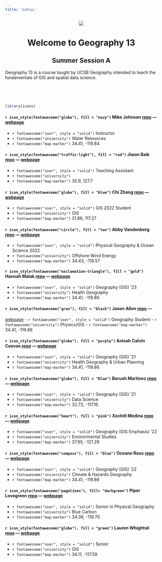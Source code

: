 ```yaml
---
title: '&nbsp;'
---
```


<center>
![](img/ucsb-navy-white.png)

# Welcome to Geography 13
## Summer Session A

</center>
  
Geography 13 is a course taught by UCSB Geography intended to teach the fundamentals of GIS and spatial data science. 

<br><br><br>



```r
library(icons)
```


#### `r icon_style(fontawesome("globe"), fill = "navy")` **Mike Johnson** [repo](https://github.com/mikejohnson51/mikejohnson51.github.io) --- [webpage](http://mikejohnson51.github.io)
  - `r fontawesome("user", style = "solid")` Instructor
  - `r fontawesome("university")` Water Resources
  - `r fontawesome("map-marker")` 34.41, -119.84
  
#### `r icon_style(fontawesome("traffic-light"), fill = "red")` **Jiwon Baik** [repo]() --- [webpage]()
  - `r fontawesome("user", style = "solid")` Teaching Assistant
  - `r fontawesome("university")` 
  - `r fontawesome("map-marker")` 35.9, 127.7

#### `r icon_style(fontawesome("globe"), fill = "blue")` **Chi Zhang** [repo](https://github.com/NeedCola/geog13_2021) --- [webpage](https://needcola.github.io/)
  - `r fontawesome("user", style = "solid")` GIS 2022 Student
  - `r fontawesome("university")` GIS
  - `r fontawesome("map-marker")` 31.86, 117.27
  
#### `r icon_style(fontawesome("circle"), fill = "tan")` __Abby Vandenberg__ [repo](https://github.com/abbyvandenberg/abbyvandenberg.github.io) --- [webpage](https://abbyvandenberg.github.io/index.html)
  - `r fontawesome("user", style = "solid")` Physical Geography & Ocean Science 2022
  - `r fontawesome("university")` Offshore Wind Energy
  - `r fontawesome("map-marker")` 34.43, -119.57

#### `r icon_style(fontawesome("exclamation-triangle"), fill = "gold")` **Hannah Malak** [repo](https://github.com/hannahmalak/hannahmalak.github.io) --- [webpage](https://hannahmalak.github.io/)
  - `r fontawesome("user", style = "solid")` Geography (GIS) '23
  - `r fontawesome("university")` Health Geography
  - `r fontawesome("map-marker")` 34.41, -119.86
  

#### `r icon_style(fontawesome("grav"), fill = "black")` **Jason Allen** [repo](https://github.com/jcallen1995) ---
[webpage](https://jcallen1995.github.io/)
  - `r fontawesome("user", style = "solid")` Geography Student
  - `r fontawesome("university")` Physics/GIS
  - `r fontawesome("map-marker")` 34.41, -119.86

#### `r icon_style(fontawesome("globe"), fill = "purple")` **Anisah Calvin Cuevas** [repo](https://github.com/Acuevas917/acuevas917.github.io) --- [webpage](https://acuevas917.github.io/)
  - `r fontawesome("user", style = "solid")` Geography (GIS) '21
  - `r fontawesome("university")` Health Geography & Urban Planning
  - `r fontawesome("map-marker")` 34.41, -119.86
  
#### `r icon_style(fontawesome("globe"), fill = "Blue")` **Barush Martinez** [repo](https://github.com/Barush24/github.io) --- [webpage](https://barush24.github.io/github.io//)
  - `r fontawesome("user", style = "solid")` Geography (GIS) '21
  - `r fontawesome("university")` Data Science 
  - `r fontawesome("map-marker")` 32.72, -117.16

#### `r icon_style(fontawesome("heart"), fill = "pink")` **Xochitl Medina** [repo](https://github.com/xochitlmedina/xochitlmedina) --- [webpage](https://xochitlmedina.github.io/xochitlmedina/index.html)
  - `r fontawesome("user", style = "solid")` Geography (GIS Emphasis) '22
  - `r fontawesome("university")` Environmental Studies
  - `r fontawesome("map-marker")` 37.95, -121.29

#### `r icon_style(fontawesome("compass"), fill = "blue")` **Oceane Roux** [repo](https://github.com/oceanerouxx/github.io.git) --- [webpage](https://oceanerouxx.github.io/github.io/)
  - `r fontawesome("user", style = "solid")` Geography (GIS) '22
  - `r fontawesome("university")` Climate & Hazards Geography
  - `r fontawesome("map-marker")` 34.41, -119.86

#### `r icon_style(fontawesome("pagelines"), fill= "darkgreen")` **Piper Lovegreen** [repo](https://github.com/piper-lovegreen/piper-lovegreen.github.io) --- [webpage](https://piper-lovegreen.github.io/)
  - `r fontawesome("user", style = "solid")` Senior in Physical Geography 
  - `r fontawesome("university")` Blue Carbon
  - `r fontawesome("map-marker")` 34.39, -119.70

#### `r icon_style(fontawesome("globe"), fill = "green")` **Lauren Whightsil** [repo](https://github.com/laurenwhightsil/laurenwhightsil) --- [webpage](https://laurenwhightsil.github.io/laurenwhightsil/)
  - `r fontawesome("user", style = "solid")` Senior 
  - `r fontawesome("university")` GIS
  - `r fontawesome("map-marker")` 34.11, -117.59

